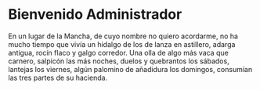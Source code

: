 
# Bienvenido Administrador
En un lugar de la Mancha, de cuyo nombre no quiero acordarme, no ha mucho tiempo que vivía un hidalgo de los de lanza en astillero, adarga antigua, rocín flaco y galgo corredor.
Una olla de algo más vaca que carnero, salpicón las más noches, duelos y quebrantos los sábados, lantejas los viernes, algún palomino de añadidura los domingos, consumían las tres partes de su hacienda.

